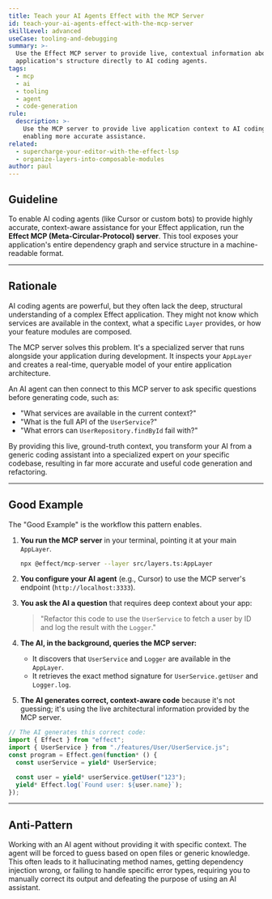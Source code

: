 ```yaml
---
title: Teach your AI Agents Effect with the MCP Server
id: teach-your-ai-agents-effect-with-the-mcp-server
skillLevel: advanced
useCase: tooling-and-debugging
summary: >-
  Use the Effect MCP server to provide live, contextual information about your
  application's structure directly to AI coding agents.
tags:
  - mcp
  - ai
  - tooling
  - agent
  - code-generation
rule:
  description: >-
    Use the MCP server to provide live application context to AI coding agents,
    enabling more accurate assistance.
related:
  - supercharge-your-editor-with-the-effect-lsp
  - organize-layers-into-composable-modules
author: paul
---
```


## Guideline

To enable AI coding agents (like Cursor or custom bots) to provide highly accurate, context-aware assistance for your Effect application, run the **Effect MCP (Meta-Circular-Protocol) server**. This tool exposes your application's entire dependency graph and service structure in a machine-readable format.

---

## Rationale

AI coding agents are powerful, but they often lack the deep, structural understanding of a complex Effect application. They might not know which services are available in the context, what a specific `Layer` provides, or how your feature modules are composed.

The MCP server solves this problem. It's a specialized server that runs alongside your application during development. It inspects your `AppLayer` and creates a real-time, queryable model of your entire application architecture.

An AI agent can then connect to this MCP server to ask specific questions before generating code, such as:
-   "What services are available in the current context?"
-   "What is the full API of the `UserService`?"
-   "What errors can `UserRepository.findById` fail with?"

By providing this live, ground-truth context, you transform your AI from a generic coding assistant into a specialized expert on *your* specific codebase, resulting in far more accurate and useful code generation and refactoring.

---

## Good Example

The "Good Example" is the workflow this pattern enables.

1.  **You run the MCP server** in your terminal, pointing it at your main `AppLayer`.
    ```bash
    npx @effect/mcp-server --layer src/layers.ts:AppLayer
    ```

2.  **You configure your AI agent** (e.g., Cursor) to use the MCP server's endpoint (`http://localhost:3333`).

3.  **You ask the AI a question** that requires deep context about your app:
    > "Refactor this code to use the `UserService` to fetch a user by ID and log the result with the `Logger`."

4.  **The AI, in the background, queries the MCP server:**
    -   It discovers that `UserService` and `Logger` are available in the `AppLayer`.
    -   It retrieves the exact method signature for `UserService.getUser` and `Logger.log`.

5.  **The AI generates correct, context-aware code** because it's not guessing; it's using the live architectural information provided by the MCP server.

```typescript
// The AI generates this correct code:
import { Effect } from "effect";
import { UserService } from "./features/User/UserService.js";
const program = Effect.gen(function* () {
  const userService = yield* UserService;

  const user = yield* userService.getUser("123");
  yield* Effect.log(`Found user: ${user.name}`);
});

```

---

## Anti-Pattern

Working with an AI agent without providing it with specific context. The agent will be forced to guess based on open files or generic knowledge. This often leads to it hallucinating method names, getting dependency injection wrong, or failing to handle specific error types, requiring you to manually correct its output and defeating the purpose of using an AI assistant.
